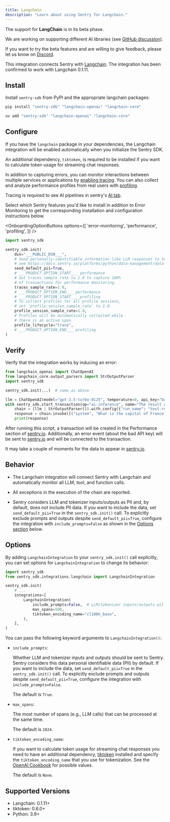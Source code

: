 ```yaml
---
title: Langchain
description: "Learn about using Sentry for Langchain."
---
```


<Alert title="Beta">

The support for **LangChain** is in its beta phase.

We are working on supporting different AI libraries (see [GitHub discussion](https://github.com/getsentry/sentry-python/discussions/3007)).

If you want to try the beta features and are willing to give feedback, please let us know on [Discord](https://discord.com/invite/Ww9hbqr).

</Alert>

This integration connects Sentry with [Langchain](https://github.com/langchain-ai/langchain).
The integration has been confirmed to work with Langchain 0.1.11.

## Install

Install `sentry-sdk` from PyPI and the appropriate langchain packages:

```bash {tabTitle:pip}
pip install "sentry-sdk" "langchain-openai" "langchain-core"
```
```bash {tabTitle:uv}
uv add "sentry-sdk" "langchain-openai" "langchain-core"
```

## Configure

If you have the `langchain` package in your dependencies, the Langchain integration will be enabled automatically when you initialize the Sentry SDK.

An additional dependency, `tiktoken`, is required to be installed if you want to calculate token usage for streaming chat responses.


In addition to capturing errors, you can monitor interactions between multiple services or applications by [enabling tracing](/concepts/key-terms/tracing/). You can also collect and analyze performance profiles from real users with [profiling](/product/explore/profiling/).

Tracing is required to see AI pipelines in sentry's [AI tab](https://sentry.io/insights/ai/llm-monitoring/).

Select which Sentry features you'd like to install in addition to Error Monitoring to get the corresponding installation and configuration instructions below.

<OnboardingOptionButtons
  options={[
    'error-monitoring',
    'performance',
    'profiling',
  ]}
/>

```python
import sentry_sdk

sentry_sdk.init(
    dsn="___PUBLIC_DSN___",
    # Send personally-identifiable information like LLM responses to Sentry;
    # see https://docs.sentry.io/platforms/python/data-management/data-collected/ for more info
    send_default_pii=True,
    # ___PRODUCT_OPTION_START___ performance
    # Set traces_sample_rate to 1.0 to capture 100%
    # of transactions for performance monitoring.
    traces_sample_rate=1.0,
    # ___PRODUCT_OPTION_END___ performance
    # ___PRODUCT_OPTION_START___ profiling
    # To collect profiles for all profile sessions,
    # set `profile_session_sample_rate` to 1.0.
    profile_session_sample_rate=1.0,
    # Profiles will be automatically collected while
    # there is an active span.
    profile_lifecycle="trace",
    # ___PRODUCT_OPTION_END___ profiling
)
```

## Verify

Verify that the integration works by inducing an error:

```python
from langchain_openai import ChatOpenAI
from langchain_core.output_parsers import StrOutputParser
import sentry_sdk

sentry_sdk.init(...)  # same as above

llm = ChatOpenAI(model="gpt-3.5-turbo-0125", temperature=0, api_key="bad API key")
with sentry_sdk.start_transaction(op="ai-inference", name="The result of the AI inference"):
    chain = (llm | StrOutputParser()).with_config({"run_name": "test-run"})
    response = chain.invoke([("system", "What is the capital of France?")])
    print(response)
```

After running this script, a transaction will be created in the Performance section of [sentry.io](https://sentry.io). Additionally, an error event (about the bad API key) will be sent to [sentry.io](https://sentry.io) and will be connected to the transaction.

It may take a couple of moments for the data to appear in [sentry.io](https://sentry.io).

## Behavior

- The Langchain integration will connect Sentry with Langchain and automatically monitor all LLM, tool, and function calls.

- All exceptions in the execution of the chain are reported.

- Sentry considers LLM and tokenizer inputs/outputs as PII and, by default, does not include PII data. If you want to include the data, set `send_default_pii=True` in the `sentry_sdk.init()` call. To explicitly exclude prompts and outputs despite `send_default_pii=True`, configure the integration with `include_prompts=False` as shown in the [Options section](#options) below.

## Options

By adding `LangchainIntegration` to your `sentry_sdk.init()` call explicitly, you can set options for `LangchainIntegration` to change its behavior:

```python
import sentry_sdk
from sentry_sdk.integrations.langchain import LangchainIntegration

sentry_sdk.init(
    # ...
    integrations=[
        LangchainIntegration(
            include_prompts=False,  # LLM/tokenizer inputs/outputs will be not sent to Sentry, despite send_default_pii=True
            max_spans=500,
            tiktoken_encoding_name="cl100k_base",
        ),
    ],
)
```

You can pass the following keyword arguments to `LangchainIntegration()`:

- `include_prompts`:

  Whether LLM and tokenizer inputs and outputs should be sent to Sentry. Sentry considers this data personal identifiable data (PII) by default. If you want to include the data, set `send_default_pii=True` in the `sentry_sdk.init()` call. To explicitly exclude prompts and outputs despite `send_default_pii=True`, configure the integration with `include_prompts=False`.

  The default is `True`.

- `max_spans`:

  The most number of spans (e.g., LLM calls) that can be processed at the same time.

  The default is `1024`.

- `tiktoken_encoding_name`:

  If you want to calculate token usage for streaming chat responses you need to have an additional dependency, [tiktoken](https://pypi.org/project/tiktoken/) installed and specify the `tiktoken_encoding_name` that you use for tokenization. See the [OpenAI Cookbook](https://cookbook.openai.com/examples/how_to_count_tokens_with_tiktoken) for possible values.

  The default is `None`.


## Supported Versions

- Langchain: 0.1.11+
- tiktoken: 0.6.0+
- Python: 3.9+
